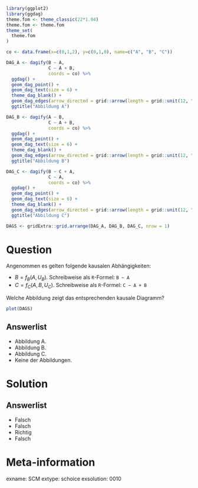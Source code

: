 ```r
library(ggplot2)
library(ggdag)
theme.fom <- theme_classic(22*1.04)
theme.fom <- theme.fom
theme_set(
  theme.fom  
)

co <- data.frame(x=c(0,1,2), y=c(0,1,0), name=c("A", "B", "C"))

DAG_A <- dagify(B ~ A,
                C ~ A + B,
                coords = co) %>% 
  ggdag() + 
  geom_dag_point() + 
  geom_dag_text(size = 6) +
  theme_dag_blank() +
  geom_dag_edges(arrow_directed = grid::arrow(length = grid::unit(12, "pt"), type = "closed")) +
  ggtitle("Abbildung A")

DAG_B <- dagify(A ~ B,
                C ~ A + B,
                coords = co) %>% 
  ggdag() + 
  geom_dag_point() + 
  geom_dag_text(size = 6) +
  theme_dag_blank() +
  geom_dag_edges(arrow_directed = grid::arrow(length = grid::unit(12, "pt"), type = "closed")) +
  ggtitle("Abbildung B")

DAG_C <- dagify(B ~ C + A,
                C ~ A,
                coords = co) %>% 
  ggdag() + 
  geom_dag_point() + 
  geom_dag_text(size = 6) +
  theme_dag_blank() +
  geom_dag_edges(arrow_directed = grid::arrow(length = grid::unit(12, "pt"), type = "closed")) +
  ggtitle("Abbildung C")

DAGS <- gridExtra::grid.arrange(DAG_A, DAG_B, DAG_C, nrow = 1)
```

Question
========

Angenommen es gelten folgende kausalen Abhängigkeiten:

- $B=f_B(A, U_B)$. Schreibweise als `R`-Formel: `B ~ A`
- $C=f_C(A,B, U_C)$. Schreibweise als `R`-Formel: `C ~ A + B`


Welche Abbildung zeigt das entsprechenden kausale Diagramm?

```r
plot(DAGS)
```


Answerlist
----------
* Abbildung A.
* Abbildung B.
* Abbildung C.
* Keine der Abbildungen.


Solution
========

Answerlist
----------
* Falsch
* Falsch
* Richtig
* Falsch

Meta-information
================
exname: SCM
extype: schoice
exsolution: 0010